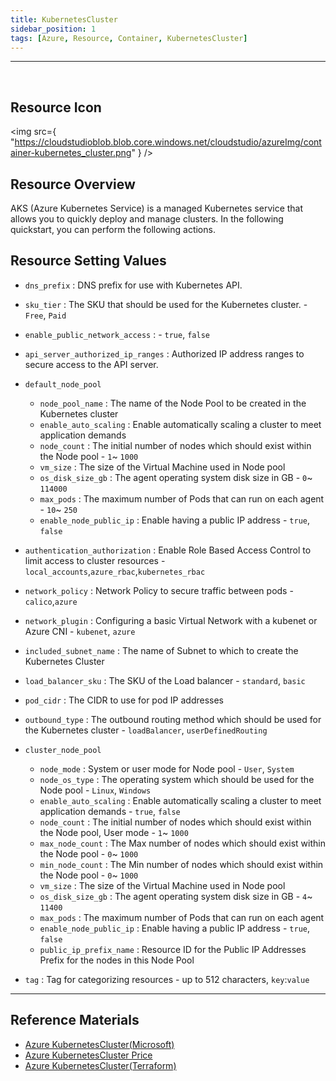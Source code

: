```yaml
---
title: KubernetesCluster
sidebar_position: 1
tags: [Azure, Resource, Container, KubernetesCluster]
---
```


<hr />
<br />


## Resource Icon

<img
    src={
        "https://cloudstudioblob.blob.core.windows.net/cloudstudio/azureImg/container-kubernetes_cluster.png"
    }
/>

## Resource Overview

AKS (Azure Kubernetes Service) is a managed Kubernetes service that allows you to quickly deploy and manage clusters.
In the following quickstart, you can perform the following actions.

## Resource Setting Values

-   `dns_prefix` : DNS prefix for use with Kubernetes API.

-   `sku_tier` : The SKU that should be used for the Kubernetes cluster. - `Free`, `Paid`

-   `enable_public_network_access` : - `true`, `false`

-   `api_server_authorized_ip_ranges` : Authorized IP address ranges to secure access to the API server.
-   `default_node_pool`

    -   `node_pool_name` : The name of the Node Pool to be created in the Kubernetes cluster
    -   `enable_auto_scaling` : Enable automatically scaling a cluster to meet application demands
    -   `node_count` : The initial number of nodes which should exist within the Node pool - `1`~ `1000`
    -   `vm_size` : The size of the Virtual Machine used in Node pool
    -   `os_disk_size_gb` : The agent operating system disk size in GB - `0`~ `114000`
    -   `max_pods` : The maximum number of Pods that can run on each agent - `10`~ `250`
    -   `enable_node_public_ip` : Enable having a public IP address - `true`, `false`

-   `authentication_authorization` : Enable Role Based Access Control to limit access to cluster resources - `local_accounts`,`azure_rbac`,`kubernetes_rbac`

-   `network_policy` : Network Policy to secure traffic between pods - `calico`,`azure`

-   `network_plugin` : Configuring a basic Virtual Network with a kubenet or Azure CNI - `kubenet`, `azure`

-   `included_subnet_name` : The name of Subnet to which to create the Kubernetes Cluster

-   `load_balancer_sku` : The SKU of the Load balancer - `standard`, `basic`

-   `pod_cidr` : The CIDR to use for pod IP addresses

-   `outbound_type` : The outbound routing method which should be used for the Kubernetes cluster - `loadBalancer`, `userDefinedRouting`

-   `cluster_node_pool`

    -   `node_mode` : System or user mode for Node pool - `User`, `System`
    -   `node_os_type` : The operating system which should be used for the Node pool - `Linux`, `Windows`
    -   `enable_auto_scaling` : Enable automatically scaling a cluster to meet application demands - `true`, `false`
    -   `node_count` : The initial number of nodes which should exist within the Node pool, User mode - `1`~ `1000`
    -   `max_node_count` : The Max number of nodes which should exist within the Node pool - `0`~ `1000`
    -   `min_node_count` : The Min number of nodes which should exist within the Node pool - `0`~ `1000`
    -   `vm_size` : The size of the Virtual Machine used in Node pool
    -   `os_disk_size_gb` : The agent operating system disk size in GB - `4`~ `11400`
    -   `max_pods` : The maximum number of Pods that can run on each agent
    -   `enable_node_public_ip` : Enable having a public IP address - `true`, `false`
    -   `public_ip_prefix_name` : Resource ID for the Public IP Addresses Prefix for the nodes in this Node Pool

-   `tag` : Tag for categorizing resources - up to  512 characters, `key`:`value`

---

## Reference Materials

-   [Azure KubernetesCluster(Microsoft)](https://learn.microsoft.com/ko-kr/azure/aks/intro-kubernetes)
-   [Azure KubernetesCluster Price](https://azure.microsoft.com/en-us/pricing/details/kubernetes-service/)
-   [Azure KubernetesCluster(Terraform)](https://registry.terraform.io/providers/hashicorp/azurerm/latest/docs/resources/kubernetes_cluster)
